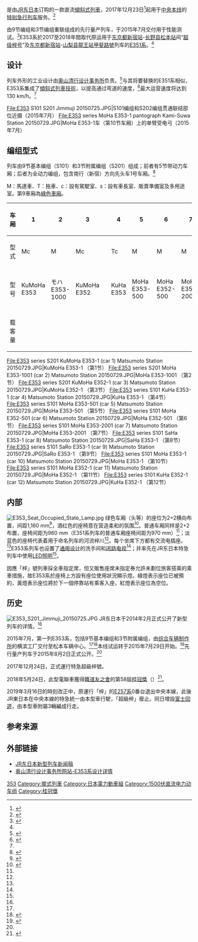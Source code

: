 {{noteTA
|T=zh:JR東日本E353系電力動車組; zh-tw:JR東日本E353系電聯車; zh-hk:JR東日本E353系電動列車; zh-cn:JR东日本E353系电力动车组;
|1=zh:電力動車組; zh-tw:電聯車; zh-hk:電動列車; zh-cn:电力动车组;
|2=zh-cn:制动; zh-tw:制軔; zh-hk:制動;
|3=zh-cn:受电弓; zh-tw:集電弓; zh-hk:受電弓;
}}

{{鐵路車輛
|車輛名稱 = JR东日本E353系电力动车组
|公司色 = #0C8C11
|標題色 = 
|圖像 =E353_series_matsumoto_station.jpg
|pxl = 300px
|圖像說明 = E353系，摄于[[松本站|松本站]]。
|unit = 
|輛數 = 213
|型號 = 
|列車編組 = （基本编成）5M4T<br>（附属编成）3M
|起動加速度 = 
|營運最高速度 = 130
|設計最高速度 = 
|減速度（正常） = 
|減速度（緊急） = 
|載客量 = 
|編組載客量 = 686（普通车厢656+绿色车厢30）
|編組長度 = 
|全長 = 20000(中间车)mm
21000(头车)
|全闊 = 2920
|全高 = 3540
|地板高度 = {{convert|1130|mm|ftin|abbr=on}}
|車體物料 = [[铝合金|铝合金]]
|車輛重量 = 
|編組總重量 = 
|軸距 = 
|軌距 = 1,067
|電化方式 = 1,500V直流
|輸出 = 
|電動機輸出 = 140kW/台
|編組輸出 = 2,800kW（基本編組）
1,200kW （附屬編組）
|齒輪比 = 
|轉向架 = 具動力：DT81、DT81A、DT82
不具動力：TR265、TR265A、TR265B
|驅動裝置 = 
|控制裝置 = 三菱電機製IGBT-VVVF(SC108/SC109)
|制動方式 = 回生煞車及電空煞車
|保安裝置 = ATS-P, ATS-Ps
|訊號系統 = 
|製造商 = [[综合车辆制作所|综合车辆制作所]]横滨工厂
|製造年份 = 2015-2019
|投入服務日期 = 2017年12月23日
|備註 = {{桂冠獎|58|2018}}
|全寬備註 = 
}}

{{Nihongo|'''E353系电力动车组'''|E353系}}是由[[东日本旅客铁道|JR东日本]]订购的一款直流[[摆式列车|傾斜式列車]]，2017年12月23日<ref name="2017-10-26">{{Cite press release|url=http://www.jreast.co.jp/nagano/pdf/171026.pdf|title=中央線新型特急車両 E353系の営業運転開始について ～12月23日（土）デビュー～|publisher=東日本旅客鉄道|date=2017-10-26|accessdate=2017-10-26|archive-date=2017-10-26|archive-url=https://web.archive.org/web/20171026163141/http://www.jreast.co.jp/nagano/pdf/171026.pdf|dead-url=no}}</ref>起用于[[中央本线|中央本线]]的[[特别急行列车|特别急行列车]]服务。<ref name="mainichi20140204">{{cite web |url=http://mainichi.jp/feature/news/20140205k0000m040031000c.html |title=中央線特急:「スーパーあずさ」後継に「Ｅ３５３系」 |trans_title=E353系——中央线特急列车服务“超级梓号”的继承者 |first=Masatoshi |last=Saito |date=4 February 2014-02-04 |work=每日新聞 |publisher=每日新聞社 |location=日本 |language=ja |archiveurl=https://web.archive.org/web/20140222063324/http://mainichi.jp/feature/news/20140205k0000m040031000c.html |archivedate=2014-02-22 |accessdate=2014-02-04 |deadurl=yes }}</ref>

由9节编组和3节编组重联组成的先行量产列车，于2015年7月交付用于性能测试。<ref name="hobidas20140204">{{cite web |url= http://rail.hobidas.com/news/info/article/139582.html |title= 中央線新型特急電車（E353系）量産先行車新造について |trans_title= 中央线新型特急电车（E353系）先行量产车详情 |date= 2014-02-04 |work= 鉄道ホビダス |publisher= Neko Publishing |location= 日本 |language= ja |archiveurl= https://web.archive.org/web/20140221141820/http://rail.hobidas.com/news/info/article/139582.html |archivedate= 2014-02-21 |accessdate= 2014-02-04 |dead-url= yes }}</ref>E353系於2017至2018年間取代原运用于[[东京都|东京都]][[新宿站|新宿站]]-[[长野县|长野县]][[松本站|松本站]]间“[[梓号列车|超级梓号]]”及[[东京都|东京都]][[新宿站|新宿站]]-[[山梨县|山梨县]][[龍王站|龍王站]][[甲斐路號列車|甲斐路號]]列车的[[JR东日本E351系电力动车组|E351系]]。<ref name="hobidas20140204"/>

==设计==
列车外形的工业设计由[[奥山清行|奥山清行设计事务所]]负责。<ref name="hachioji20140204">{{cite web| url=http://hachioji.keizai.biz/headline/1557/| title=中央線新型特急「E353系」量産先行車新造へ－2015年夏以降に完成| trans_title=为中央线特急新造的E353系先行量产车——2015年夏季完成| publisher=Factory ZIAS G.K.| work=八王子经济新闻| date=2014-02-04| location=日本| language=ja| accessdate=2014-02-04| archive-date=2018-08-06| archive-url=https://web.archive.org/web/20180806085121/https://hachioji.keizai.biz/headline/1557/| dead-url=no}}</ref>与其将要替换的E351系相似，E353系集成了[[摆式列车|傾斜式列車技術]]，以提高通过弯道的速度，<ref name="mynavi20140204">{{cite web|url= http://news.mynavi.jp/news/2014/02/04/337/|title= JR東日本、E353系量産先行車を新造 - 特急「スーパーあずさ」E351系置換え|trans_title= JR东日本新造E353系先行量产车——将替换“超级梓号”的E351系|date= 2014-02-04|work= MyNavi News|publisher= Mynavi Corporation|location= 日本|language= ja|archiveurl= https://web.archive.org/web/20170909100106/http://news.mynavi.jp/news/2014/02/04/337/|archivedate= 2017-09-09|accessdate= 2014-02-04|dead-url= no}}</ref>最大运营速度将达到130 km/h。<ref name="mainichi20140204"/>

<gallery>
File:E353 S101 S201 Jimmuji 20150725.JPG|S101编组和S202编组贯通联结部位近摄（2015年7月）
File:E353 series MoHa E353-1 pantograph Kami-Suwa Station 20150729.JPG|MoHa E353-1车（第10节车厢）上的单臂受电弓（2015年7月）
</gallery>

==编组型式==
列车由9节基本编组（S101）和3节附属编组（S201）组成；前者有5节带动力车厢；后者为全动力编组，包含南行（新宿）方向先头车1号车厢。<ref name="mynavi20150725">{{cite web |url= http://news.mynavi.jp/news/2015/07/25/079/ |title= JR東日本E353系量産先行車、中央本線特急用の新型車両ついに登場! |trans_title= JR东日本E353系先行量产车——中央本线特急用新型车辆登场 |date= 2015-07-25 |work= MyNavi News |publisher= Mynavi Corporation |location= 日本 |language= ja |archiveurl= https://web.archive.org/web/20170909100300/http://news.mynavi.jp/news/2015/07/25/079/ |archivedate= 2017-09-09 |accessdate= 2015-07-25 |dead-url= no }}</ref>

M：馬達車、T：拖車、c：設有駕駛室、s：設有車長室、販賣準備室及多用途室。第9車廂為[[綠色車廂|綠色車廂]]。

{| class="wikitable"
|-
! 车厢 !! 1 !! 2 !! 3 !!  !! 4 !! 5 !! 6 !! 7 !! 8 !! style="background: #E6FFE6" | 9 !! 10 !! 11 !! 12
|-
! 型式
| Mc || M || Mc || || Tc || M || M || M || T || style="background: #F5FFF5" | Ts || M || M || Tc  
|-
! 型号 
| KuMoHa E353 || モハ E353-1000 || KuMoHa E352 || || KuHa E353 || MoHa E353-500 || MoHa E352-500 || MoHa E353-2000 || SaHa E353 || style="background: #F5FFF5" | SaRo E353 || MoHa E353 || MoHa E352 || KuHa E352
<!--|-
! 重量
| || || || || || || || || ||style="background: #F5FFF5" |  || || || 
|-
! 载客量
| || || || || || || || || ||style="background: #F5FFF5" |  || || || -->
|}

<gallery mode="nolines">
File:E353 series S201 KuMoHa E353-1 (car 1) Matsumoto Station 20150729.JPG|KuMoHa E353-1 （第1节） 
File:E353 series S201 MoHa E353-1001 (car 2) Matsumoto Station 20150729.JPG|MoHa E353-1001 （第2节）
File:E353 series S201 KuMoHa E352-1 (car 3) Matsumoto Station 20150729.JPG|KuMoHa E352-1 （第3节）
File:E353 series S101 KuHa E353-1 (car 4) Matsumoto Station 20150729.JPG|KuHa E353-1 （第4节）
File:E353 series S101 MoHa E353-501 (car 5) Matsumoto Station 20150729.JPG|MoHa E353-501 （第5节）
File:E353 series S101 MoHa E352-501 (car 6) Matsumoto Station 20150729.JPG|MoHa E352-501 （第6节）
File:E353 series S101 MoHa E353-2001 (car 7) Matsumoto Station 20150729.JPG|MoHa E353-2001 （第7节）
File:E353 series S101 SaHa E353-1 (car 8) Matsumoto Station 20150729.JPG|SaHa E353-1 （第8节）
File:E353 series S101 SaRo E353-1 (car 9) Matsumoto Station 20150729.JPG|SaRo E353-1 （第9节）
File:E353 series S101 MoHa E353-1 (car 10) Matsumoto Station 20150729.JPG|MoHa E353-1 （第10节）
File:E353 series S101 MoHa E352-1 (car 11) Matsumoto Station 20150729.JPG|MoHa E352-1 （第11节）
File:E353 series S101 KuHa E352-1 (car 12) Matsumoto Station 20150729.JPG|KuHa E352-1 （第12节）
</gallery>

==内部==
[[File:E353_Seat_Occupied_State_Lamp.jpg|thumb]]
绿色车厢（头等）的座位为2+2横向布置，间距1,160 mm<ref name="jreast20140204">{{cite web | url= http://www.jreast.co.jp/press/2013/20140203.pdf | title= 中央線新型特急電車（Ｅ３５３系）量産先行車新造について | trans_title= 中央线新型特急电车（E353系）先行量产车详情 | date= 2014-02-04 | work= 官方新闻稿 | publisher= 东日本旅客铁道 | location= 日本 | language= ja | format= pdf | archiveurl= https://web.archive.org/web/20201124122004/https://www.jreast.co.jp/press/2013/20140203.pdf | archivedate= 2020-11-24 | accessdate= 2014-02-04 | dead-url= no }}</ref>，酒红色的座椅意在营造柔和的氛围<ref name="mainichi20150802">{{cite web |url=http://mainichi.jp/select/news/20150803k0000m040024000c.html |title=スーパーあずさ：デザインもフェラーリ風？　新型電車公開 |trans_title=新超级梓号列车揭晓——设计也是法拉利风格？ |first=Takashi |last=Kondo |date=2015-08-02 |work=每日新闻 |publisher=每日新闻社 |location=日本 |language=ja |archiveurl=https://web.archive.org/web/20150803143519/http://mainichi.jp/select/news/20150803k0000m040024000c.html |archivedate=2015-08-03 |accessdate=2015-08-02 |deadurl=yes }}</ref>。普通车厢同样是2+2布置，座椅间距为960 mm（E351系列车的普通车厢座椅间距为970 mm）<ref name="jreast20140204"/>；淡蓝色的座椅代表着用于命名列车的河流梓川<ref name="mainichi20150802"/>。每个坐席下方都有交流电插座。<ref name="hobidas20140204"/>E353系列车也设置了[[通用设计|通用设计]]的洗手间和[[闭路电视|闭路电视]]<ref name="hobidas20140204"/>；并率先在JR东日本特急列车中使用[[发光二极管照明|LED照明]]<ref name="mainichi20150802"/>。

因應「梓」號列車採全車指定席，但又販售座席未指定券允許未劃位旅客搭乘的乘車措施，故E353系於座椅上方設有座位使用狀況顯示燈。綠燈表示座位已被預約，黃燈表示座位將於下一個停靠站有乘客入座，紅燈表示座位為空位。

==历史==
[[File:E353_S201_Jimmuji_20150725.JPG|thumb]]
JR东日本于2014年2月正式公开了新型列车的详情。<ref name="mainichi20140204"/>

2015年7月，第一列E353系，包括9节基本编组和3节附属编组，由[[综合车辆制作所|综合车辆制作所]]的横滨工厂交付至松本车辆中心。<ref name="mynavi20150725"/><ref name="dj376">{{cite journal | title=甲種鉄道車両輸送計画表 | trans_title= 铁道车辆甲种输送计划表 | journal = Tetsudō Daiya Jōhō Magazine | volume = 44 | issue = 376 | page = p.128 |publisher = Kotsu Shimbun |location = 日本 |language= ja |date = 2015-08}}</ref>本线试运转于2015年7月29日开始。<ref name="railfan20150730">{{cite web |url= http://railf.jp/news/2015/07/30/160000.html |title= E353系の試運転が始まる |trans_title= E353系试运转开始 |date= 2015-07-30 |work= 鉄道ファン・railf.jp |publisher= 交友社 |location= 日本 |language= ja |archiveurl= https://web.archive.org/web/20170906133944/http://railf.jp/news/2015/07/30/160000.html |archivedate= 2017-09-06 |accessdate= 2015-07-30 |dead-url= yes }}</ref>先行量产列车于2015年8月2日正式公开。<ref name="mainichi20150802"/>

2017年12月24日，正式運行特急超級梓號。

2018年5月24日，此型電聯車獲得[[鐵道友之會|鐵道友之會]]的第58屆[[桂冠獎|桂冠獎]]（{{lang|ja|ローレル賞}}）<ref>{{Cite web |url=http://www.jrc.gr.jp/award/bl/2018bl |title=2018年　ブルーリボン・ローレル賞選定車両 |accessdate=2018-05-24 |archive-date=2018-05-24 |archive-url=https://web.archive.org/web/20180524152051/http://www.jrc.gr.jp/award/bl/2018bl |dead-url=no }}</ref>。

2019年3月16日的時刻改正中，原運行「梓」的[[JR东日本E257系电力动车组|E257系]]0番台退出中央本線，此後JR東日本在中央本線的特急統一由本型車行駛，「超級梓」廢止。同日增設[[富士回遊號列車|富士回遊]]，由本型車附屬3輛編成行走。

==参考来源==
{{reflist}}

==外部链接==
{{Commons category|JR East E353}}
* [http://www.jreast.co.jp/press/2013/20140203.pdf JR东日本新型列车新闻稿] {{Wayback|url=http://www.jreast.co.jp/press/2013/20140203.pdf |date=20201124122004 }} {{ja icon}}
* [http://www.kenokuyamadesign.com/main/?page_id=4897 奥山清行设计事务所网站-E353系设计详情] {{Wayback|url=http://www.kenokuyamadesign.com/main/?page_id=4897 |date=20200920213144 }} {{ja icon}}
{{JR東日本的車輛}}

[[Category:東日本旅客鐵道車輛|353]]
[[Category:擺式列車|Category:擺式列車]]
[[Category:日本電力動車組|Category:日本電力動車組]]
[[Category:1500伏直流电力动车组|Category:1500伏直流电力动车组]]
[[Category:桂冠獎|Category:桂冠獎]]